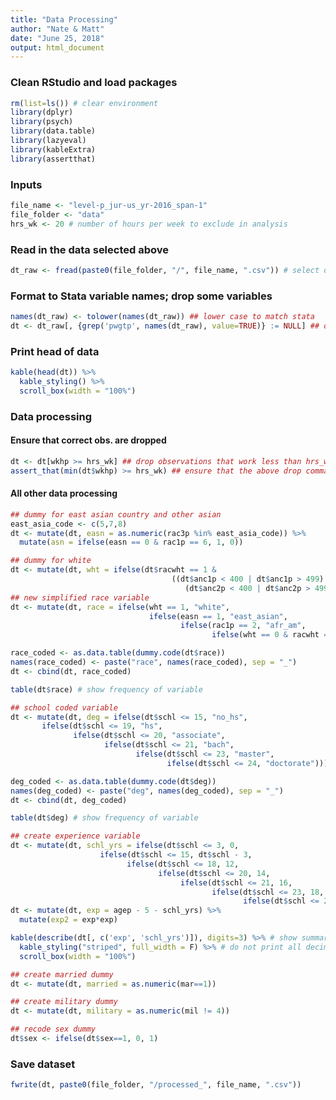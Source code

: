 ```yaml
---
title: "Data Processing"
author: "Nate & Matt"
date: "June 25, 2018"
output: html_document
---
```


### Clean RStudio and load packages
```r
rm(list=ls()) # clear environment
library(dplyr)
library(psych)
library(data.table)
library(lazyeval)
library(kableExtra)
library(assertthat)
```

### Inputs
```r
file_name <- "level-p_jur-us_yr-2016_span-1"
file_folder <- "data"
hrs_wk <- 20 # number of hours per week to exclude in analysis
```

### Read in the data selected above
```r
dt_raw <- fread(paste0(file_folder, "/", file_name, ".csv")) # select dataset to use
```

### Format to Stata variable names; drop some variables
```r
names(dt_raw) <- tolower(names(dt_raw)) ## lower case to match stata
dt <- dt_raw[, {grep('pwgtp', names(dt_raw), value=TRUE)} := NULL] ## drop unneeded variables that start with pwgtp --- must happen before "tolower" command
```

### Print head of data
```r
kable(head(dt)) %>%
  kable_styling() %>%
  scroll_box(width = "100%")
```
### Data processing
#### Ensure that correct obs. are dropped 
```r
dt <- dt[wkhp >= hrs_wk] ## drop observations that work less than hrs_wk hours a week
assert_that(min(dt$wkhp) >= hrs_wk) ## ensure that the above drop command worked correctly
```

#### All other data processing
```r
## dummy for east asian country and other asian
east_asia_code <- c(5,7,8)
dt <- mutate(dt, easn = as.numeric(rac3p %in% east_asia_code)) %>%
  mutate(asn = ifelse(easn == 0 & rac1p == 6, 1, 0))

## dummy for white
dt <- mutate(dt, wht = ifelse(dt$racwht == 1 & 
                                    ((dt$anc1p < 400 | dt$anc1p > 499) | 
                                       (dt$anc2p < 400 | dt$anc2p > 499)), 1, 0))
## new simplified race variable
dt <- mutate(dt, race = ifelse(wht == 1, "white",
                               ifelse(easn == 1, "east_asian", 
                                      ifelse(rac1p == 2, "afr_am", 
                                             ifelse(wht == 0 & racwht == 1, "arab", "other")))))

race_coded <- as.data.table(dummy.code(dt$race))
names(race_coded) <- paste("race", names(race_coded), sep = "_")
dt <- cbind(dt, race_coded)
```

```r
table(dt$race) # show frequency of variable
```

```r
## school coded variable
dt <- mutate(dt, deg = ifelse(dt$schl <= 15, "no_hs",
       ifelse(dt$schl <= 19, "hs",
              ifelse(dt$schl <= 20, "associate",
                     ifelse(dt$schl <= 21, "bach",
                            ifelse(dt$schl <= 23, "master",
                                   ifelse(dt$schl <= 24, "doctorate")))))))

deg_coded <- as.data.table(dummy.code(dt$deg))
names(deg_coded) <- paste("deg", names(deg_coded), sep = "_")
dt <- cbind(dt, deg_coded)
```

```r
table(dt$deg) # show frequency of variable
```

```r
## create experience variable
dt <- mutate(dt, schl_yrs = ifelse(dt$schl <= 3, 0,
                    ifelse(dt$schl <= 15, dt$schl - 3,
                          ifelse(dt$schl <= 18, 12,
                                 ifelse(dt$schl <= 20, 14,
                                      ifelse(dt$schl <= 21, 16,
                                             ifelse(dt$schl <= 23, 18,
                                                    ifelse(dt$schl <= 24, 23))))))))
dt <- mutate(dt, exp = agep - 5 - schl_yrs) %>%
  mutate(exp2 = exp*exp)
```

```r
kable(describe(dt[, c('exp', 'schl_yrs')]), digits=3) %>% # show summary stats of variables
  kable_styling("striped", full_width = F) %>% # do not print all decimals
  scroll_box(width = "100%")
```

```r
## create married dummy
dt <- mutate(dt, married = as.numeric(mar==1))

## create military dummy
dt <- mutate(dt, military = as.numeric(mil != 4))

## recode sex dummy
dt$sex <- ifelse(dt$sex==1, 0, 1)
```

### Save dataset
```r
fwrite(dt, paste0(file_folder, "/processed_", file_name, ".csv"))
```